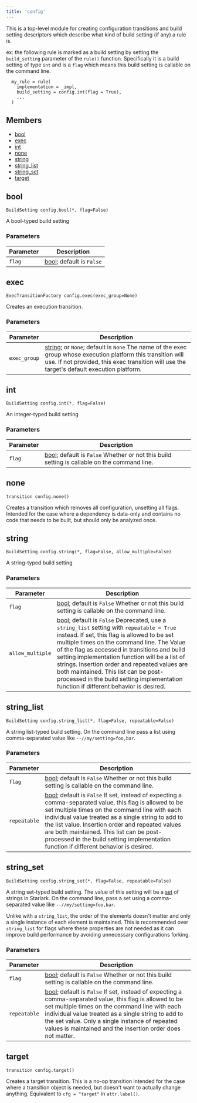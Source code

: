 ```yaml
---
title: 'config'
---
```



This is a top-level module for creating configuration transitions and build setting descriptors which describe what kind of build setting (if any) a rule is.

ex: the following rule is marked as a build setting by setting the `build_setting` parameter of the `rule()` function. Specifically it is a build setting of type `int` and is a `flag` which means this build setting is callable on the command line.  

```
  my_rule = rule(
    implementation = _impl,
    build_setting = config.int(flag = True),
    ...
  )
```

## Members

* [bool](#bool)
* [exec](#exec)
* [int](#int)
* [none](#none)
* [string](#string)
* [string\_list](#string_list)
* [string\_set](#string_set)
* [target](#target)

## bool

```
BuildSetting config.bool(*, flag=False)
```

A bool-typed build setting

### Parameters

| Parameter | Description |
| --- | --- |
| `flag` | [bool](../core/bool.mdx); default is `False` |

## exec

```
ExecTransitionFactory config.exec(exec_group=None)
```

Creates an execution transition.

### Parameters

| Parameter | Description |
| --- | --- |
| `exec_group` | [string](../core/string.mdx); or `None`; default is `None`  The name of the exec group whose execution platform this transition will use. If not provided, this exec transition will use the target's default execution platform. |

## int

```
BuildSetting config.int(*, flag=False)
```

An integer-typed build setting

### Parameters

| Parameter | Description |
| --- | --- |
| `flag` | [bool](../core/bool.mdx); default is `False`  Whether or not this build setting is callable on the command line. |

## none

```
transition config.none()
```

Creates a transition which removes all configuration, unsetting all flags. Intended for the case where a dependency is data-only and contains no code that needs to be built, but should only be analyzed once.

## string

```
BuildSetting config.string(*, flag=False, allow_multiple=False)
```

A string-typed build setting

### Parameters

| Parameter | Description |
| --- | --- |
| `flag` | [bool](../core/bool.mdx); default is `False`  Whether or not this build setting is callable on the command line. |
| `allow_multiple` | [bool](../core/bool.mdx); default is `False`  Deprecated, use a `string_list` setting with `repeatable = True` instead. If set, this flag is allowed to be set multiple times on the command line. The Value of the flag as accessed in transitions and build setting implementation function will be a list of strings. Insertion order and repeated values are both maintained. This list can be post-processed in the build setting implementation function if different behavior is desired. |

## string\_list

```
BuildSetting config.string_list(*, flag=False, repeatable=False)
```

A string list-typed build setting. On the command line pass a list using comma-separated value like `--//my/setting=foo,bar`.

### Parameters

| Parameter | Description |
| --- | --- |
| `flag` | [bool](../core/bool.mdx); default is `False`  Whether or not this build setting is callable on the command line. |
| `repeatable` | [bool](../core/bool.mdx); default is `False`  If set, instead of expecting a comma-separated value, this flag is allowed to be set multiple times on the command line with each individual value treated as a single string to add to the list value. Insertion order and repeated values are both maintained. This list can be post-processed in the build setting implementation function if different behavior is desired. |

## string\_set

```
BuildSetting config.string_set(*, flag=False, repeatable=False)
```

A string set-typed build setting. The value of this setting will be a [set](https://bazel.build/rules/lib/core/set) of strings in Starlark. On the command line, pass a set using a comma-separated value like `--//my/setting=foo,bar`.

Unlike with a `string_list`, the order of the elements doesn't matter and only a single instance of each element is maintained. This is recommended over `string_list` for flags where these properties are not needed as it can improve build performance by avoiding unnecessary configurations forking.

### Parameters

| Parameter | Description |
| --- | --- |
| `flag` | [bool](../core/bool.mdx); default is `False`  Whether or not this build setting is callable on the command line. |
| `repeatable` | [bool](../core/bool.mdx); default is `False`  If set, instead of expecting a comma-separated value, this flag is allowed to be set multiple times on the command line with each individual value treated as a single string to add to the set value. Only a single instance of repeated values is maintained and the insertion order does not matter. |

## target

```
transition config.target()
```

Creates a target transition. This is a no-op transition intended for the case where a transition object is needed, but doesn't want to actually change anything. Equivalent to `cfg = "target"` in `attr.label()`.